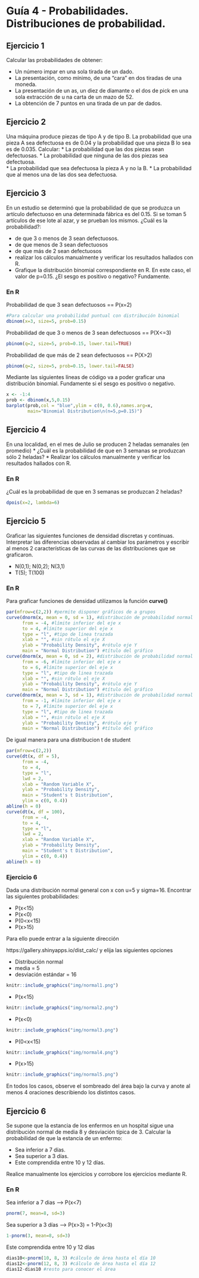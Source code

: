 # Guía 4 - Probabilidades. Distribuciones de probabilidad. 

## Ejercicio 1

Calcular las probabilidades de obtener:

* Un número impar en una sola tirada de un dado. 
* La presentación, como mínimo, de una "cara" en dos tiradas de una moneda. 
* La presentación de un as, un diez de diamante o el dos de pick en una sola extracción de u na carta de un mazo de 52. 
* La obtención de 7 puntos en una tirada de un par de dados. 



## Ejercicio 2

Una máquina produce piezas de tipo A y de tipo B. La probabilidad que una pieza A sea defectuosa es de 0.04 y la probabilidad que una pieza B lo sea es de 0.035.
Calcular:
* La probabilidad que las dos piezas sean defectuosas. 
* La probabilidad que ninguna de las dos piezas sea defectuosa.  
* La probabilidad que sea defectuosa la pieza A y no la B.
* La probabilidad que al menos una de las dos sea defectuosa. 


## Ejercicio 3

En un estudio se determinó que la probabilidad de que se produzca un artículo defectuoso en una determinada fábrica es del 0.15. 
Si se toman 5 artículos de ese lote al azar, y se prueban  los mismos. ¿Cuál es la probabilidad?:

* de que 3 o menos de 3 sean defectuosos.
* de que menos de 3 sean defectuosos
* de que más de 2 sean defectuosos
* realizar los cálculos manualmente y verificar los resultados hallados con R.
* Grafique la distribución binomial correspondiente en R. En este caso, el valor de p=0.15. ¿El sesgo es positivo o negativo? Fundamente. 


### En R
Probabilidad de que 3 sean defectuosos == P(x=2)
```r
#Para calcular una probabilidad puntual con distribución binomial
dbinom(x=3, size=5, prob=0.15)
```

Probabilidad de que 3 o menos de 3 sean defectuosos == P(X<=3)
```r
pbinom(q=2, size=5, prob=0.15, lower.tail=TRUE)
```
Probabilidad de que más de 2 sean defectuosos == P(X>2)
```r
pbinom(q=2, size=5, prob=0.15, lower.tail=FALSE)
```

Mediante las siguientes líneas de código va a poder graficar una distribución binomial. Fundamente si el sesgo es positivo o negativo. 
```r
x <- -1:4
prob <- dbinom(x,5,0.15)
barplot(prob,col = "blue",ylim = c(0, 0.6),names.arg=x,
        main="Binomial Distribution\n(n=5,p=0.15)")
```


## Ejercicio 4

En una localidad, en el mes de Julio se producen 2 heladas semanales (en promedio)
* ¿Cuál es la probabilidad de que en 3 semanas se produzcan sólo 2 heladas?
*  Realizar los cálculos manualmente y verificar los resultados hallados con R. 


### En R
¿Cuál es la probabilidad de que en 3 semanas se produzcan 2 heladas? 
```r
dpois(x=2, lambda=6)
```



## Ejercicio 5

Graficar las siguientes funciones de densidad discretas y continuas. 
Interpretar las diferencias observadas al cambiar los parámetros y escribir al menos 2 características de las curvas de las distribuciones que se graficaron. 


* N(0,1); N(0,2); N(3,1)
* T(5); T(100)

### En R

Para graficar funciones de densidad utilizamos la función __curve()__
```r
par(mfrow=c(2,2)) #permite disponer gráficos de a grupos 
curve(dnorm(x, mean = 0, sd = 1), #distribución de probabilidad normal
      from = -4, #límite inferior del eje x
      to = 4, #límite superior del eje x
      type = "l", #tipo de linea trazada
      xlab = "", #sin rótulo el eje X
      ylab = "Probability Density", #rótulo eje Y
      main = "Normal Distribution") #título del gráfico
curve(dnorm(x, mean = 0, sd = 2), #distribución de probabilidad normal
      from = -6, #límite inferior del eje x
      to = 6, #límite superior del eje x
      type = "l", #tipo de linea trazada
      xlab = "", #sin rótulo el eje X
      ylab = "Probability Density", #rótulo eje Y
      main = "Normal Distribution") #título del gráfico
curve(dnorm(x, mean = 3, sd = 1), #distribución de probabilidad normal
      from = -1, #límite inferior del eje x
      to = 7, #límite superior del eje x
      type = "l", #tipo de linea trazada
      xlab = "", #sin rótulo el eje X
      ylab = "Probability Density", #rótulo eje Y
      main = "Normal Distribution") #título del gráfico
```


De igual manera para una distribucion t de student
```r
par(mfrow=c(2,2)) 
curve(dt(x, df = 5),
      from = -4,
      to = 4,
      type = "l",
      lwd = 2,
      xlab = "Random Variable X",
      ylab = "Probability Density",
      main = "Student's t Distribution",
      ylim = c(0, 0.4))
abline(h = 0)
curve(dt(x, df = 100),
      from = -4,
      to = 4,
      type = "l",
      lwd = 2,
      xlab = "Random Variable X",
      ylab = "Probability Density",
      main = "Student's t Distribution",
      ylim = c(0, 0.4))
abline(h = 0)
```



### Ejercicio 6
Dada una distribución normal general con x con u=5 y sigma=16. Encontrar las siguientes probabilidades:


* P(x<15)
* P(x<0)
* P(0<x<15)
* P(x>15)


Para ello puede entrar a la siguiente dirección

https://gallery.shinyapps.io/dist_calc/
y elija las siguientes opciones

* Distribución normal
* media = 5
* desviación estándar = 16


```r
knitr::include_graphics("img/normal1.png")
```

* P(x<15)

```r
knitr::include_graphics("img/normal2.png")
```


* P(x<0)

```r
knitr::include_graphics("img/normal3.png")
```

* P(0<x<15)
```r
knitr::include_graphics("img/normal4.png")
```


* P(x>15)
```r
knitr::include_graphics("img/normal5.png")
```

En todos los casos, observe el sombreado del área bajo la curva y anote al menos 4 oraciones describiendo los distintos casos.

## Ejercicio 6

Se supone que la estancia de los enfermos en un hospital sigue una distribución normal de media 8 y desviación típica de 3. Calcular la probabilidad de que la estancia de un enfermo:

* Sea inferior a 7 días. 
* Sea superior a 3 días.
* Este comprendida entre 10 y 12 días. 

Realice manualmente los ejercicios y corrobore los ejercicios mediante R. 

### En R 


Sea inferior a 7 dias  ---> P(x<7)
```r
pnorm(7, mean=8, sd=3)
```
Sea superior a 3 días ---> P(x>3) = 1-P(x<3)
```r
1-pnorm(3, mean=8, sd=3)
```
Este comprendida entre 10 y 12 días
```r
dias10<-pnorm(10, 8, 3) #cálculo de área hasta el día 10
dias12<-pnorm(12, 8, 3) #cálculo de área hasta el día 12
dias12-dias10 #resto para conocer el área
```


